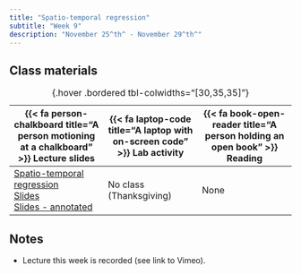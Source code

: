 ```yaml
---
title: "Spatio-temporal regression"
subtitle: "Week 9"
description: "November 25^th^ - November 29^th^"
---
```


## Class materials

| {{< fa person-chalkboard title="A person motioning at a chalkboard" >}} Lecture slides  |  {{< fa laptop-code title="A laptop with on-screen code" >}} Lab activity | {{< fa book-open-reader title="A person holding an open book" >}} Reading |
|----|----|----|
| [Spatio-temporal regression](https://vimeo.com/1033528160) <br/> [Slides](handouts/week9-handout.pdf) <br/> [Slides - annotated](handouts/week9-handout-annotated.pdf) | No class (Thanksgiving) | None |
: {.hover .bordered tbl-colwidths="[30,35,35]"} 

## Notes

* Lecture this week is recorded (see link to Vimeo).
